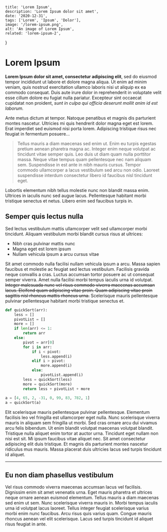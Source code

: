 
    title: 'Lorem Ipsum',
    description: 'Lorem Ipsum dolor sit amet',
    date: '2020-12-31',
    tags: ['Lorem', 'Ipsum', 'Dolor'],
    image: '/lorem-ipsum.png',
    alt: 'An image of Lorem Ipsum',
    related: 'lorem-ipsum-2',
}


# Lorem Ipsum

**Lorem Ipsum dolor sit amet, consectetur adipiscing elit**, sed do eiusmod tempor incididunt ut labore et dolore magna aliqua. Ut enim ad minim veniam, quis nostrud exercitation ullamco laboris nisi ut aliquip ex ea commodo consequat. Duis aute irure dolor in reprehenderit in voluptate velit esse cillum dolore eu fugiat nulla pariatur. Excepteur sint occaecat cupidatat non proident, _sunt in culpa qui officia deserunt mollit anim id est laborum._

Ante metus dictum at tempor. Natoque penatibus et magnis dis parturient montes nascetur. Ultricies mi quis hendrerit dolor magna eget est lorem. Erat imperdiet sed euismod nisi porta lorem. Adipiscing tristique risus nec feugiat in fermentum posuere...

> Tellus mauris a diam maecenas sed enim ut. Enim eu turpis egestas pretium aenean pharetra magna ac. Integer enim neque volutpat ac tincidunt vitae semper quis. Leo duis ut diam quam nulla porttitor massa. Neque vitae tempus quam pellentesque nec nam aliquam sem. Suspendisse in est ante in nibh mauris cursus. Tempor commodo ullamcorper a lacus vestibulum sed arcu non odio. Laoreet suspendisse interdum consectetur libero id faucibus nisl tincidunt eget.

Lobortis elementum nibh tellus molestie nunc non blandit massa enim. Ultrices in iaculis nunc sed augue lacus. Pellentesque habitant morbi tristique senectus et netus. Libero enim sed faucibus turpis in.

## Semper quis lectus nulla

Sed lectus vestibulum mattis ullamcorper velit sed ullamcorper morbi tincidunt. Aliquam vestibulum morbi blandit cursus risus at ultrices:

* Nibh cras pulvinar mattis nunc
* Magna eget est lorem ipsum
* Nullam vehicula ipsum a arcu cursus vitae

Sit amet commodo nulla facilisi nullam vehicula ipsum a arcu. Massa sapien faucibus et molestie ac feugiat sed lectus vestibulum. Facilisis gravida neque convallis a cras. Luctus accumsan tortor posuere ac ut consequat semper viverra. Amet nulla facilisi morbi tempus iaculis urna id volutpat. ~~Integer malesuada nunc vel risus commodo viverra maecenas accumsan lacus. Eleifend quam adipiscing vitae proin. Quam adipiscing vitae proin sagittis nisl rhoncus mattis rhoncus urna.~~ Scelerisque mauris pellentesque pulvinar pellentesque habitant morbi tristique senectus et.

```python
def quickSort(arr):
    less = []
    pivotList = []
    more = []
    if len(arr) <= 1:
        return arr
    else:
        pivot = arr[0]
        for i in arr:
            if i < pivot:
                less.append(i)
            elif i > pivot:
                more.append(i)
            else:
                pivotList.append(i)
        less = quickSort(less)
        more = quickSort(more)
        return less + pivotList + more
 
a = [4, 65, 2, -31, 0, 99, 83, 782, 1]
a = quickSort(a)
```

Elit scelerisque mauris pellentesque pulvinar pellentesque. Elementum facilisis leo vel fringilla est ullamcorper eget nulla. Nunc scelerisque viverra mauris in aliquam sem fringilla ut morbi. Sed cras ornare arcu dui vivamus arcu felis bibendum. Ut enim blandit volutpat maecenas volutpat blandit. Tristique nulla aliquet enim tortor at auctor urna. Tincidunt eget nullam non nisi est sit. Mi ipsum faucibus vitae aliquet nec. Sit amet consectetur adipiscing elit duis tristique. Et magnis dis parturient montes nascetur ridiculus mus mauris. Massa placerat duis ultricies lacus sed turpis tincidunt id aliquet.

---

## Eu non diam phasellus vestibulum

Vel risus commodo viverra maecenas accumsan lacus vel facilisis. Dignissim enim sit amet venenatis urna. Eget mauris pharetra et ultrices neque ornare aenean euismod elementum. Tellus mauris a diam maecenas sed enim ut sem. Nunc scelerisque viverra mauris in. Morbi tempus iaculis urna id volutpat lacus laoreet. Tellus integer feugiat scelerisque varius morbi enim nunc faucibus. Arcu risus quis varius quam. Congue mauris rhoncus aenean vel elit scelerisque. Lacus sed turpis tincidunt id aliquet risus feugiat in ante.
